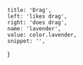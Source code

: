 
	title: 'Drag',
	left: 'likes drag',
	right: 'does drag',
	name: 'lavender',
	value: color.lavender,
	snippet: '',
}
